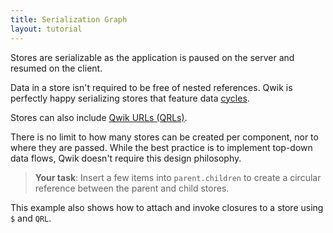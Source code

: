 ```yaml
---
title: Serialization Graph
layout: tutorial
---
```


Stores are serializable as the application is paused on the server and resumed on the client.

Data in a store isn't required to be free of nested references. Qwik is perfectly happy serializing stores that feature data [cycles](https://wikipedia.org/wiki/Directed_acyclic_graph).

Stores can also include [Qwik URLs (QRLs)](https://qwik.builder.io/docs/advanced/qrl).

There is no limit to how many stores can be created per component, nor to where they are passed. While the best practice is to implement top-down data flows, Qwik doesn't require this design philosophy.

> **Your task**: Insert a few items into `parent.children` to create a circular reference between the parent and child stores.

This example also shows how to attach and invoke closures to a store using `$` and `QRL`.
